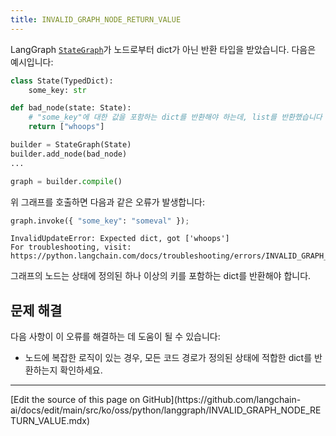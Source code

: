 ```yaml
---
title: INVALID_GRAPH_NODE_RETURN_VALUE
---
```



<AlphaCallout />

LangGraph [`StateGraph`](https://langchain-ai.github.io/langgraph/reference/graphs/#langgraph.graph.state.StateGraph)가 노드로부터 dict가 아닌 반환 타입을 받았습니다. 다음은 예시입니다:

```python
class State(TypedDict):
    some_key: str

def bad_node(state: State):
    # "some_key"에 대한 값을 포함하는 dict를 반환해야 하는데, list를 반환했습니다
    return ["whoops"]

builder = StateGraph(State)
builder.add_node(bad_node)
...

graph = builder.compile()
```

위 그래프를 호출하면 다음과 같은 오류가 발생합니다:

```python
graph.invoke({ "some_key": "someval" });
```

```
InvalidUpdateError: Expected dict, got ['whoops']
For troubleshooting, visit: https://python.langchain.com/docs/troubleshooting/errors/INVALID_GRAPH_NODE_RETURN_VALUE
```

그래프의 노드는 상태에 정의된 하나 이상의 키를 포함하는 dict를 반환해야 합니다.




## 문제 해결

다음 사항이 이 오류를 해결하는 데 도움이 될 수 있습니다:

* 노드에 복잡한 로직이 있는 경우, 모든 코드 경로가 정의된 상태에 적합한 dict를 반환하는지 확인하세요.

---

<Callout icon="pen-to-square" iconType="regular">
  [Edit the source of this page on GitHub](https://github.com/langchain-ai/docs/edit/main/src/ko/oss/python/langgraph/INVALID_GRAPH_NODE_RETURN_VALUE.mdx)
</Callout>
